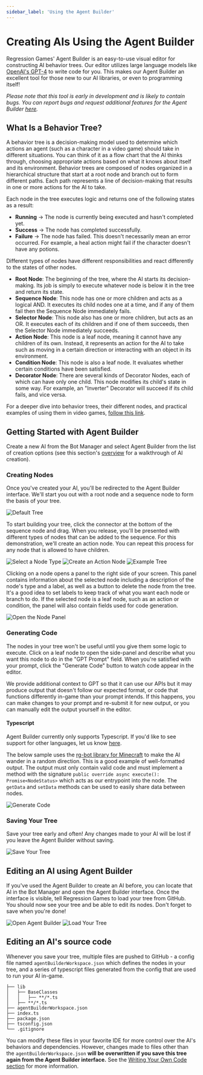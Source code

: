 ```yaml
---
sidebar_label: 'Using the Agent Builder'
---
```



# Creating AIs Using the Agent Builder

Regression Games' Agent Builder is an easy-to-use visual editor for constructing AI behavior trees.
Our editor utilizes large language models like [OpenAI's GPT-4](https://openai.com/blog/chatgpt) to write code for you.
This makes our Agent Builder an excellent tool for those new to our AI libraries, or even to programming itself!

*Please note that this tool is early in development and is likely to contain bugs.*
*You can report bugs and request additional features for the Agent Builder [here](https://regression-games.sleekplan.app/feedback).*

## What Is a Behavior Tree?

A behavior tree is a decision-making model used to determine which actions an agent (such as a character in a video game) should take in different situations.
You can think of it as a flow chart that the AI thinks through, choosing appropriate actions based on what it knows about itself and its environment.
Behavior trees are composed of nodes organized in a hierarchical structure that start at a root node and branch out to form different paths.
Each path represents a line of decision-making that results in one or more actions for the AI to take.

Each node in the tree executes logic and returns one of the following states as a result:

- **Running** -> The node is currently being executed and hasn't completed yet.
- **Success** -> The node has completed successfully.
- **Failure** -> The node has failed. This doesn't necessarily mean an error occurred. For example, a heal action might fail if the character doesn't have any potions.

Different types of nodes have different responsibilities and react differently to the states of other nodes.

- **Root Node**: The beginning of the tree, where the AI starts its decision-making.
Its job is simply to execute whatever node is below it in the tree and return its state.
- **Sequence Node**: This node has one or more children and acts as a logical AND.
It executes its child nodes one at a time, and if any of them fail then the Sequence Node immediately fails.
- **Selector Node**: This node also has one or more children, but acts as an OR.
It executes each of its children and if one of them succeeds, then the Selector Node immediately succeeds.
- **Action Node**: This node is a leaf node, meaning it cannot have any children of its own.
Instead, it represents an action for the AI to take such as moving in a certain direction or interacting with an object in its environment.
- **Condition Node**: This node is also a leaf node. It evaluates whether certain conditions have been satisfied.
- **Decorator Node**: There are several kinds of Decorator Nodes, each of which can have only one child. This node modifies its child's state in some way.
For example, an "Inverter" Decorator will succeed if its child fails, and vice versa.

For a deeper dive into behavior trees, their different nodes, and practical examples of using them in video games, [follow this link](https://www.gamedeveloper.com/programming/behavior-trees-for-ai-how-they-work).

## Getting Started with Agent Builder

Create a new AI from the Bot Manager and select Agent Builder from the list of creation options
(see this section's [overview](./overview.md) for a walkthrough of AI creation).

<CreateBotImages />

### Creating Nodes

Once you've created your AI, you'll be redirected to the Agent Builder interface.
We'll start you out with a root node and a sequence node to form the basis of your tree.

![Default Tree](./img/agent-builder/default-tree.png)

To start building your tree, click the connector at the bottom of the sequence node and drag.
When you release, you'll be presented with different types of nodes that can be added to the sequence.
For this demonstration, we'll create an action node.
You can repeat this process for any node that is allowed to have children.

![Select a Node Type](./img/agent-builder/select-node-type.png)
![Create an Action Node](./img/agent-builder/new-action-node.png)
![Example Tree](./img/agent-builder/example-tree-1.png)

Clicking on a node opens a panel to the right side of your screen.
This panel contains information about the selected node including a description of the node's type and a label, as well as a button to delete the node from the tree.
It's a good idea to set labels to keep track of what you want each node or branch to do.
If the selected node is a leaf node, such as an action or condition, the panel will also contain fields used for code generation.

![Open the Node Panel](./img/agent-builder/edit-node.png)

### Generating Code

The nodes in your tree won't be useful until you give them some logic to execute.
Click on a leaf node to open the side-panel and describe what you want this node to do in the "GPT Prompt" field.
When you're satisfied with your prompt, click the "Generate Code" button to watch code appear in the editor.

We provide additional context to GPT so that it can use our APIs but it may produce output that doesn't follow our expected format,
or code that functions differently in-game than your prompt intends.
If this happens, you can make changes to your prompt and re-submit it for new output, or you can manually edit the output yourself in the editor.

#### Typescript

Agent Builder currently only supports Typescript. If you'd like to see support for other languages, let us know [here](https://regression-games.sleekplan.app/feedback).

The below sample uses the [rg-bot library for Minecraft](TODO-REG-1026) to make the AI wander in a random direction.
This is a good example of well-formatted output.
The output must only contain valid code and must implement a method with the signature `public override async execute(): Promise<NodeStatus>` which acts as our entrypoint into the node.
The `getData` and `setData` methods can be used to easily share data between nodes.

![Generate Code](./img/agent-builder/generate-code.png)

### Saving Your Tree

Save your tree early and often! Any changes made to your AI will be lost if you leave the Agent Builder without saving.

![Save Your Tree](./img/agent-builder/save-tree.png)

## Editing an AI using Agent Builder

If you've used the Agent Builder to create an AI before, you can locate that AI in the Bot Manager and open the Agent Builder interface.
Once the interface is visible, tell Regression Games to load your tree from GitHub. You should now see your tree and be able to edit its nodes.
Don't forget to save when you're done!

![Open Agent Builder](./img/agent-builder/open-agent-builder.png)
![Load Your Tree](./img/agent-builder/load-tree.png)

## Editing an AI's source code

Whenever you save your tree, multiple files are pushed to GitHub - a config file named `agentBuilderWorkspace.json` which defines the nodes in your tree,
and a series of typescript files generated from the config that are used to run your AI in-game.

```
├── lib
│   ├── BaseClasses
│   │   ├── **/*.ts
│   ├── **/*.ts
├── agentBuilderWorkspace.json
├── index.ts
├── package.json
├── tsconfig.json
└── .gitignore
```

You can modify these files in your favorite IDE for more control over the AI's behaviors and dependencies.
However, changes made to files other than the `agentBuilderWorkspace.json` **will be overwritten if you save this tree again from the Agent Builder interface.**
See the [Writing Your Own Code section](TODO-REG-1023) for more information.
